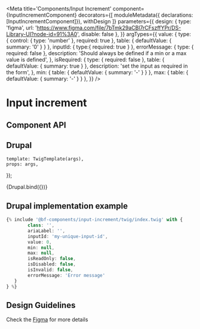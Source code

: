 

<Meta
    title='Components/Input Increment'
    component={InputIncrementComponent}
    decorators={[
        moduleMetadata({ declarations: [InputIncrementComponent]}),
        withDesign
    ]}
    parameters={{
        design: {
            type: 'figma',
            url: 'https://www.figma.com/file/7bTmk29aCBl7rCFszffYPr/DS-Library-UI?node-id=91%3A0',
            disable: false
        },
    }}
    argTypes={{
        value: {
            type:  {
                control: { type: 'number' },
                required: true
            },
            table: { defaultValue: { summary: '0' } }
        },
        inputId: {
            type:{ required: true }
        },
        errorMessage: {
            type: { required: false },
            description: 'Should always be defined if a min or a max value is defined',
        },
        isRequired: {
            type: { required: false },
            table: { defaultValue: { summary: true } },
            description: 'set the input as required in the form',
        },
        min: {
            table: { defaultValue: { summary: '-' } }
        },
        max: {
            table: { defaultValue: { summary: '-' } }
        },
    }}
/>

# Input increment

## Component API

<ArgsTable of={InputIncrementComponent} />

## Drupal

    template: TwigTemplate(args),
    props: args,
});

<Canvas withSource='none'>
    <Story
        name='Drupal'
        height='400px'
        args={{
            class: '',
            ariaLabel: '',
            inputId: '',
            value: 0,
            errorMessage: ''
        }}
    >
        {Drupal.bind({})}
    </Story>
</Canvas>

## Drupal implementation example

```jsx
{% include '@bf-components/input-increment/twig/index.twig' with {
        class: '',
        ariaLabel: '',
        inputId: 'my-unique-input-id',
        value: 0,
        min: null,
        max: null,
        isReadOnly: false,
        isDisabled: false,
        isInvalid: false,
        errorMessage: 'Error message'
   }
} %}

```

## Design Guidelines

Check the [Figma](https://www.figma.com/file/7bTmk29aCBl7rCFszffYPr/DS-Library-UI?node-id=91%3A0) for more details
